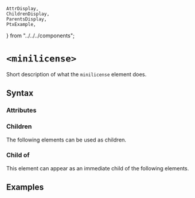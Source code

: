     AttrDisplay,
    ChildrenDisplay,
    ParentsDisplay,
    PtxExample,
} from "../../../components";

# `<minilicense>`

Short description of what the `minilicense` element does.

## Syntax

### Attributes

<AttrDisplay name="minilicense" />

### Children

The following elements can be used as children.

<ChildrenDisplay name="minilicense" />

### Child of

This element can appear as an immediate child of the following elements.

<ParentsDisplay name="minilicense" />

## Examples

    
